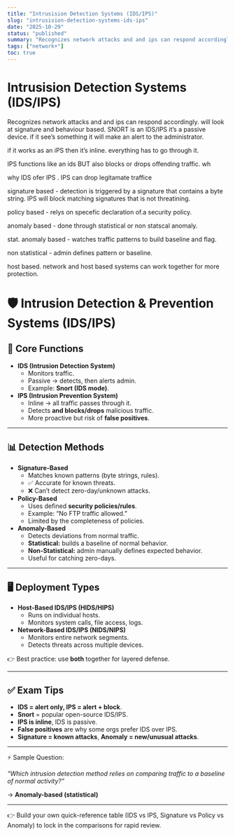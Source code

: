 ```yaml
---
title: "Intrusision Detection Systems (IDS/IPS)"
slug: "intrusision-detection-systems-ids-ips"
date: "2025-10-29"
status: "published"
summary: "Recognizes network attacks and and ips can respond accordingly. will look at signature and behaviour based. SNORT is an IDS/IPS it’s a passive device.  if it see’s something it wil"
tags: ["network+"]
toc: true
---
```


# Intrusision Detection Systems (IDS/IPS)

Recognizes network attacks and and ips can respond accordingly. will look at signature and behaviour based. SNORT is an IDS/IPS it’s a passive device.  if it see’s something it will make an alert to the administrator. 

if it works as an iPS then it’s inline. everything has to go through it. 

IPS functions like an ids BUT also blocks or drops offending traffic. wh

why IDS ofer IPS . IPS can drop legitamate traffice 

signature based - detection is triggered by a signature that contains a byte string. IPS will block matching signatures that is not threatining. 

policy based - relys on specefic declaration of.a security policy. 

anomaly based - done through statistical or non statscal anomaly. 

stat. anomaly based - watches traffic patterns to build baseline and flag. 

non statistical - admin defines pattern or baseline. 

host based. network and host based systems can work together for more protection. 

# 🛡️ Intrusion Detection & Prevention Systems (IDS/IPS)

## 🔑 Core Functions

- **IDS (Intrusion Detection System)**
    - Monitors traffic.
    - Passive → detects, then alerts admin.
    - Example: **Snort (IDS mode)**.
- **IPS (Intrusion Prevention System)**
    - Inline → all traffic passes through it.
    - Detects **and blocks/drops** malicious traffic.
    - More proactive but risk of **false positives**.

---

## 📊 Detection Methods

- **Signature-Based**
    - Matches known patterns (byte strings, rules).
    - ✅ Accurate for known threats.
    - ❌ Can’t detect zero-day/unknown attacks.
- **Policy-Based**
    - Uses defined **security policies/rules**.
    - Example: “No FTP traffic allowed.”
    - Limited by the completeness of policies.
- **Anomaly-Based**
    - Detects deviations from normal traffic.
    - **Statistical:** builds a baseline of normal behavior.
    - **Non-Statistical:** admin manually defines expected behavior.
    - Useful for catching zero-days.

---

## 🖥️ Deployment Types

- **Host-Based IDS/IPS (HIDS/HIPS)**
    - Runs on individual hosts.
    - Monitors system calls, file access, logs.
- **Network-Based IDS/IPS (NIDS/NIPS)**
    - Monitors entire network segments.
    - Detects threats across multiple devices.

👉 Best practice: use **both** together for layered defense.

---

## ✅ Exam Tips

- **IDS = alert only, IPS = alert + block**.
- **Snort** = popular open-source IDS/IPS.
- **IPS is inline**, IDS is passive.
- **False positives** are why some orgs prefer IDS over IPS.
- **Signature = known attacks**, **Anomaly = new/unusual attacks**.

---

⚡ Sample Question:

*“Which intrusion detection method relies on comparing traffic to a baseline of normal activity?”*

→ **Anomaly-based (statistical)**

---

👉 Build your own quick-reference table (IDS vs IPS, Signature vs Policy vs Anomaly) to lock in the comparisons for rapid review.
